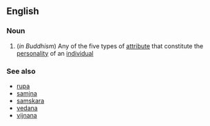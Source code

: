 ==English==

===Noun===
{{wikipedia}}
{{en-noun}}

#(''in Buddhism'') Any of the five types of [[attribute]] that constitute the [[personality]] of an [[individual]]

===See also===
*[[rupa]]
*[[samjna]]
*[[samskara]]
*[[vedana]]
*[[vijnana]]